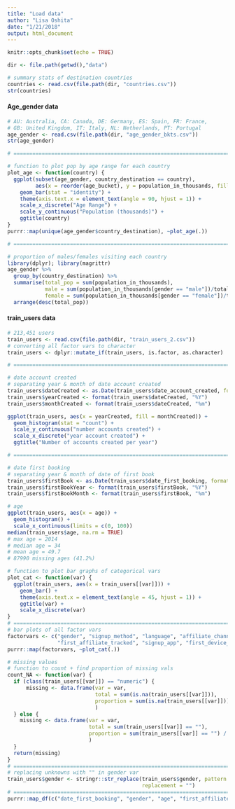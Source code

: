 ```yaml
---
title: "Load data"
author: "Lisa Oshita"
date: "1/21/2018"
output: html_document
---
```


```r
knitr::opts_chunk$set(echo = TRUE)
```

```r
dir <- file.path(getwd(),"data")

# summary stats of destination countries
countries <- read.csv(file.path(dir, "countries.csv"))
str(countries)
```

#### Age_gender data

```r
# AU: Australia, CA: Canada, DE: Germany, ES: Spain, FR: France, 
# GB: United Kingdom, IT: Italy, NL: Netherlands, PT: Portugal
age_gender <- read.csv(file.path(dir, "age_gender_bkts.csv"))
str(age_gender)

# ===========================================================================

# function to plot pop by age range for each country
plot_age <- function(country) {
  ggplot(subset(age_gender, country_destination == country), 
         aes(x = reorder(age_bucket), y = population_in_thousands, fill = gender)) + 
    geom_bar(stat = "identity") + 
    theme(axis.text.x = element_text(angle = 90, hjust = 1)) + 
    scale_x_discrete("Age Range") + 
    scale_y_continuous("Population (thousands)") + 
    ggtitle(country)
}
purrr::map(unique(age_gender$country_destination), ~plot_age(.))

# ===========================================================================

# proportion of males/females visiting each country
library(dplyr); library(magrittr)
age_gender %>% 
  group_by(country_destination) %>%
  summarise(total_pop = sum(population_in_thousands),
            male = sum(population_in_thousands[gender == "male"])/total_pop,
            female = sum(population_in_thousands[gender == "female"])/total_pop) %>% 
  arrange(desc(total_pop))
```

#### train_users data

```r
# 213,451 users
train_users <- read.csv(file.path(dir, "train_users_2.csv"))
# converting all factor vars to character
train_users <- dplyr::mutate_if(train_users, is.factor, as.character)

# ===========================================================================

# date account created
# separating year & month of date account created
train_users$dateCreated <- as.Date(train_users$date_account_created, format="%Y-%m-%d")
train_users$yearCreated <- format(train_users$dateCreated, "%Y")
train_users$monthCreated <- format(train_users$dateCreated, "%m")

ggplot(train_users, aes(x = yearCreated, fill = monthCreated)) + 
  geom_histogram(stat = "count") + 
  scale_y_continuous("number accounts created") + 
  scale_x_discrete("year account created") + 
  ggtitle("Number of accounts created per year")

# ===========================================================================

# date first booking
# separating year & month of date of first book 
train_users$firstBook <- as.Date(train_users$date_first_booking, format="%Y-%m-%d")
train_users$firstBookYear <- format(train_users$firstBook, "%Y")
train_users$firstBookMonth <- format(train_users$firstBook, "%m")
```

```r
# age 
ggplot(train_users, aes(x = age)) + 
  geom_histogram() + 
  scale_x_continuous(limits = c(0, 100))
median(train_users$age, na.rm = TRUE)
# max age = 2014
# median age = 34
# mean age = 49.7
# 87990 missing ages (41.2%)
```

```r
# function to plot bar graphs of categorical vars 
plot_cat <- function(var) {
  ggplot(train_users, aes(x = train_users[[var]])) + 
    geom_bar() + 
    theme(axis.text.x = element_text(angle = 45, hjust = 1)) + 
    ggtitle(var) + 
    scale_x_discrete(var) 
}
# ===========================================================================
# bar plots of all factor vars
factorvars <- c("gender", "signup_method", "language", "affiliate_channel", "affiliate_provider",
                "first_affiliate_tracked", "signup_app", "first_device_type", "country_destination")
purrr::map(factorvars, ~plot_cat(.))
```

```r
# missing values 
# function to count + find proportion of missing vals
count_NA <- function(var) {
  if (class(train_users[[var]]) == "numeric") {
      missing <- data.frame(var = var, 
                            total = sum(is.na(train_users[[var]])),
                            proportion = sum(is.na(train_users[[var]])) / nrow(train_users)
                            )
  } else {
    missing <- data.frame(var = var, 
                          total = sum(train_users[[var]] == ""),
                          proportion = sum(train_users[[var]] == "") / nrow(train_users)
                          )
  }
  return(missing)
}
# ===========================================================================
# replacing unknowns with "" in gender var
train_users$gender <- stringr::str_replace(train_users$gender, pattern = "-unknown-", 
                                           replacement = "")
# ===========================================================================
purrr::map_df(c("date_first_booking", "gender", "age", "first_affiliate_tracked"), ~count_NA(.))
  
```

